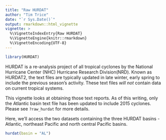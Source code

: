 ```yaml
---
title: "Raw HURDAT"
author: "Tim Trice"
date: "`r Sys.Date()`"
output: rmarkdown::html_vignette
vignette: >
  %\VignetteIndexEntry{Raw HURDAT}
  %\VignetteEngine{knitr::rmarkdown}
  %\VignetteEncoding{UTF-8}
---
```


```r
library(HURDAT)
```

HURDAT is a re-analysis project of all tropical cyclones by the National Hurricane Center (NHC) Hurricane Research Division(NRD). Known as HURDAT2, the text files are typically updated in late winter, early spring to include the previous season's activity. These text files *will not* contain data on current tropical systems. 

This vignette looks at obtaining those text reports. As of this writing, only the Atlantic basin text file has been updated to include 2015 cyclones. Please see `?raw_hurdat` for more details. 

Here, we'll access the two datasets containing the three HURDAT basins - Atlantic, northeast Pacific and north central Pacific basins. 

```r
hurdat(basin = "AL")
```
